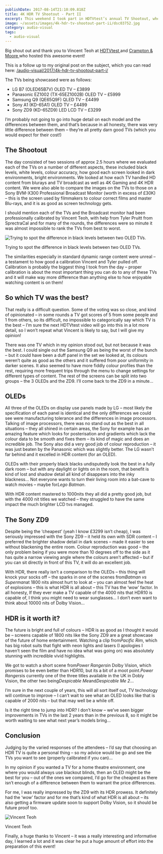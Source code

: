```yaml
---
publishDate: 2017-08-14T21:10:09.818Z
title: 4K HDR TV Shootout - Part II
excerpt: This weekend I took part in HDTVtest’s annual TV Shootout, where 5 of the best TVs available today were compared side by side by a group of AV enthusiasts.
image: ~/assets/images/4k-hdr-tv-shootout-part-ii/dsc03752.jpg
category: audio-visual
tags:
  - audio-visual
---
```

Big shout out and thank you to Vincent Teoh at [HDTVtest ](http://www.hdtvtest.co.uk/)and [Crampton & Moore ](http://www.cramptonandmoore.co.uk/leeds)who hosted this awesome event!

This is a follow up to my original post on the subject, which you can read here: [/audio-visual/2017/4k-hdr-tv-shootout-part-i/](/audio-visual/2017/4k-hdr-tv-shootout-part-i/)

The TVs being showcased were as follows:

* LG B7 (OLED65B7V) OLED TV – £3899
* Panasonic EZ1002 (TX-65EZ1002B) OLED TV – £5999
* Samsung Q9 (QE65Q9F) QLED TV – £4499
* Sony A1 (KD-65A1) OLED TV – £4499
* Sony ZD9 (KD-65ZD9) LED LCD TV – £3299

I’m probably not going to go into huge detail on each model and the differences between them, and that’s because in all honesty, there was very little difference between them – they’re all pretty darn good TVs (which you would expect for their cost!)

## The Shootout

The day consisted of two sessions of approx 2.5 hours where we evaluated each of the TVs on a number of different aspects, these included black levels, white levels, colour accuracy, how good each screen looked in dark environments, bright environments. We looked at how each TV handled HD content from blurays and TV broadcast as well as 4K Gaming and 4K HDR content. We were also able to compare the images on the TVs to those on a Sony BVM-X300 Professional Broadcast Monitor (worth in excess of £30K) – this is the screen used by filmmakers to colour correct films and master Blu-rays, and it is as good as screen technology gets.

I should mention each of the TVs and the Broadcast monitor had been professionally calibrated by Vincent Teoh, with help from Tyler Pruitt from SprectraCal and for many of the rounds, the differences were so minute it was almost impossible to rank the TVs from best to worst.

![Trying to spot the difference in black levels between two OLED TVs.](../../assets/images/4k-hdr-tv-shootout-part-ii/dsc03751.jpg)
<figcaption>Trying to spot the difference in black levels between two OLED TVs.</figcaption>

The similarities especially in standard dynamic range content were unreal – a testament to how good a calibration Vincent and Tyler pulled off. Calibration is probably the biggest thing I took from the day – proper calibration is about the most important thing you can do to any of these TVs and it will make way more difference than anything else to how enjoyable watching content is on them!

## So which TV was the best?

That really is a difficult question. Some of the voting was so close, and kind of opinionated – in some rounds a TV got scores of 5 from some people and 1 from others, so its difficult, no impossible to categorically say which TV is the best – I’m sure the next HDTVtest video will go into this in a lot more detail, so I won’t repeat what Vincent is likely to say, but I will give my opinion!

There was one TV which in my opinion stood out, but not because it was the best. I could single out the Samsung Q9 as being the worst of the bunch – but it could have been a duff panel in the set we looked at, its colours weren’t quite as good as the others and it suffered from poor uniformity in darker scenes. It also seemed to have more fiddly colour profiles than the rest, requiring more frequent trips through the menu to change settings for different types of content. The rest of the screens can be split into two groups – the 3 OLEDs and the ZD9. I’ll come back to the ZD9 in a minute…

## OLEDs

All three of the OLEDs on display use panels made by LG – most likely the specification of each panel is identical and the only differences we could see were manufacturing tolerance and the differences in image processors. Talking of image processors, there was no stand out as the best in all situations – they all shined in certain areas, the Sony for example has an amazing feature which looks for posterisation and gradients which lack the colour data to be smooth and fixes them – its kind of magic and does an incredible job. The Sony also did a very good job of colour reproduction – it was just beaten by the Panasonic which was slightly better. The LG wasn’t far behind and it excelled in HDR content (for an OLED).

OLEDs with their properly black blacks undisputedly look the best in a fully dark room – but with any daylight or lights on in the room, that benefit is kind of lost and shadow detail all kind of disappears into the inky blackness… Not everyone wants to turn their living room into a bat-cave to watch movies – maybe for*Lego Batman*.

With HDR content mastered to 1000nits they all did a pretty good job, but with the 4000 nit titles we watched – they struggled to have the same impact the much brighter LCD tvs managed.

## The Sony ZD9

Despite being the ‘cheapest’ (yeah I know £3299 isn’t cheap), I was seriously impressed with the Sony ZD9 – it held its own with SDR content – I preferred the brighter shadow detail in dark scenes – made it easier to see without blackening the entire room. Colour reproduction was good – the only problem being if you were more than 10 degrees off to the side as it has quite a narrow viewing angle where the colours aren’t affected – but if you can sit directly in front of this TV, it will do an excellent job.

With HDR, there really isn’t a comparison to the OLEDs – this thing will knock your socks off – the sparks in one of the scenes from*Batman vs Superman*at 1800 nits almost hurt to look at – you can almost feel the heat of explosions – this is what HDR is all about – this TV has the ‘wow’ factor. In all honesty, If they ever make a TV capable of the 4000 nits that HDR10 is capable of, I think you might need to wear sunglasses… I don’t even want to think about 10000 nits of Dolby Vision…

## HDR is it worth it?

The future is bright and full of colours – HDR is as good as I thought it would be – screens capable of 1800 nits like the Sony ZD9 are a great showcase of the future of home entertainment. Watching a clip from*Pacific Rim*, which has big robot suits that fight with neon lights and lasers (I apologies I haven’t seen the film and have no idea what was going on) was absolutely stunning with incredible vivid highlights.

We got to watch a short scene from*Power Rangers*in Dolby Vision, which promises to be even better than HDR10, but its a bit of a moot point.*Power Rangers*is currently one of the three titles available in the UK in Dobly Vision, the other two being*Despicable Me*and*Despicable Me 2*…

I’m sure in the next couple of years, this will all sort itself out, TV technology will continue to improve – I can’t wait to see what an OLED looks like that is capable of 2000 nits – but that may well be a while off.

Is it the right time to jump into HDR? I don’t know – we’ve seen bigger improvements in TVs in the last 2 years than in the previous 8, so it might be worth waiting to see what next year’s models bring…

## Conclusion

Judging by the varied responses of the attendees – I’d say that choosing an HDR TV is quite a personal thing – so my advice would be go and see the TVs you want to see (properly calibrated if you can)…

In my opinion if you wanted a TV for a home theatre environment, one where you would always use blackout blinds, then an OLED might be the best for you – out of the ones we compared, I’d go for the cheapest as there isn’t enough of a difference between them to warrant the price differences.

For me, I was really impressed by the ZD9 with its HDR prowess. It definitely had the ‘wow’ factor and for me that’s kind of what HDR is all about – its also getting a firmware update soon to support Dolby Vision, so it should be future proof too.

![Vincent Teoh](../../assets/images/4k-hdr-tv-shootout-part-ii/dsc03748.jpg)
<figcaption>Vincent Teoh</figcaption>

Finally, a huge thanks to Vincent – it was a really interesting and informative day, I learned a lot and it was clear he put a huge amount of effort into the preparation of this event!